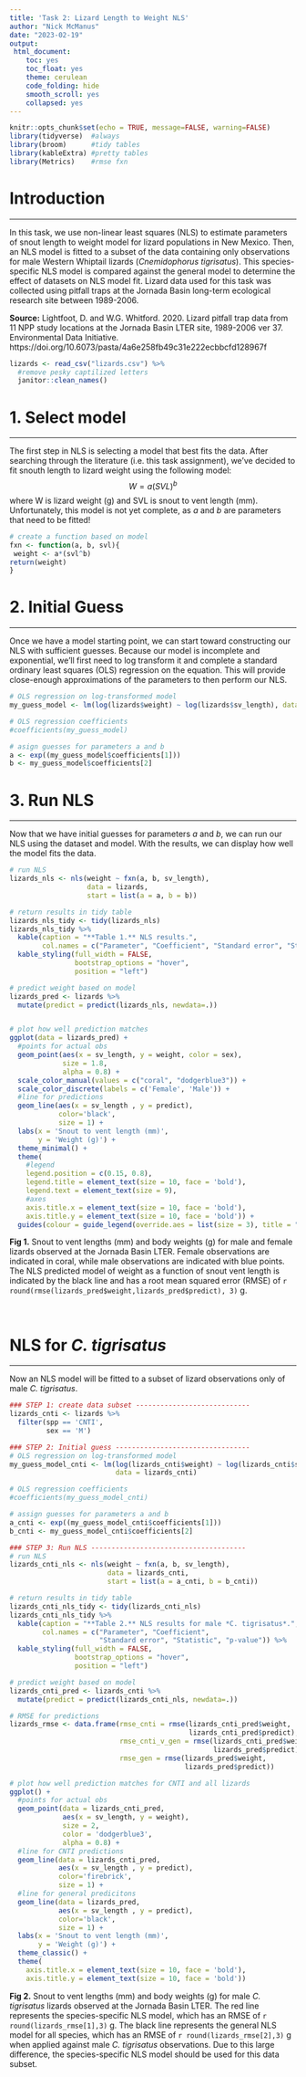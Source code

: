 ```yaml
---
title: 'Task 2: Lizard Length to Weight NLS'
author: "Nick McManus"
date: "2023-02-19"
output: 
 html_document: 
    toc: yes
    toc_float: yes
    theme: cerulean
    code_folding: hide
    smooth_scroll: yes
    collapsed: yes
---
```


```r
knitr::opts_chunk$set(echo = TRUE, message=FALSE, warning=FALSE)
library(tidyverse)  #always
library(broom)      #tidy tables
library(kableExtra) #pretty tables
library(Metrics)    #rmse fxn
```

# Introduction
***

In this task, we use non-linear least squares (NLS) to estimate parameters of snout length to weight model for lizard populations in New Mexico. Then, an NLS model is fitted to a subset of the data containing only observations for male Western Whiptail lizards (*Cnemidophorus tigrisatus*). This species-specific NLS model is compared against the general model to determine the effect of datasets on NLS model fit. Lizard data used for this task was collected using pitfall traps at the Jornada Basin long-term ecological research site between 1989-2006. 

**Source:** Lightfoot, D. and W.G. Whitford. 2020. Lizard pitfall trap data from 11 NPP study locations at the Jornada Basin LTER site, 1989-2006 ver 37. Environmental Data Initiative. https://doi.org/10.6073/pasta/4a6e258fb49c31e222ecbbcfd128967f


```r
lizards <- read_csv("lizards.csv") %>% 
  #remove pesky captilized letters
  janitor::clean_names()
```


# 1. Select model
***

The first step in NLS is selecting a model that best fits the data. After searching through the literature (i.e. this task assignment), we've decided to fit snouth length to lizard weight using the following model: 
$$
W=a(SVL)^b
$$
where W is lizard weight (g) and SVL is snout to vent length (mm). Unfortunately, this model is not yet complete, as $a$ and $b$ are parameters that need to be fitted! 

```r
# create a function based on model
fxn <- function(a, b, svl){
 weight <- a*(svl^b)
return(weight)
}
```

# 2. Initial Guess
***

Once we have a model starting point, we can start toward constructing our NLS with sufficient guesses. Because our model is incomplete and exponential, we'll first need to log transform it and complete a standard ordinary least squares (OLS) regression on the equation. This will provide close-enough approximations of the parameters to then perform our NLS.

```r
# OLS regression on log-transformed model
my_guess_model <- lm(log(lizards$weight) ~ log(lizards$sv_length), data = lizards)

# OLS regression coefficients
#coefficients(my_guess_model)

# asign guesses for parameters a and b
a <- exp((my_guess_model$coefficients[1]))
b <- my_guess_model$coefficients[2]
```

# 3. Run NLS
***

Now that we have initial guesses for parameters $a$ and $b$, we can run our NLS using the dataset and model. With the results, we can display how well the model fits the data.
```r
# run NLS
lizards_nls <- nls(weight ~ fxn(a, b, sv_length),
                   data = lizards,
                   start = list(a = a, b = b))

# return results in tidy table
lizards_nls_tidy <- tidy(lizards_nls)
lizards_nls_tidy %>% 
  kable(caption = "**Table 1.** NLS results.",
        col.names = c("Parameter", "Coefficient", "Standard error", "Statistic", "p-value")) %>% 
  kable_styling(full_width = FALSE,
                bootstrap_options = "hover",
                position = "left")
```

```r
# predict weight based on model
lizards_pred <- lizards %>%
  mutate(predict = predict(lizards_nls, newdata=.))


# plot how well prediction matches
ggplot(data = lizards_pred) +
  #points for actual obs
  geom_point(aes(x = sv_length, y = weight, color = sex),
             size = 1.8,
             alpha = 0.8) +
  scale_color_manual(values = c("coral", "dodgerblue3")) +
  scale_color_discrete(labels = c('Female', 'Male')) +
  #line for predictions
  geom_line(aes(x = sv_length , y = predict), 
            color='black', 
            size = 1) +
  labs(x = 'Snout to vent length (mm)',
       y = 'Weight (g)') +
  theme_minimal() +
  theme(
    #legend
    legend.position = c(0.15, 0.8),
    legend.title = element_text(size = 10, face = 'bold'),
    legend.text = element_text(size = 9),
    #axes
    axis.title.x = element_text(size = 10, face = 'bold'),
    axis.title.y = element_text(size = 10, face = 'bold')) +
  guides(colour = guide_legend(override.aes = list(size = 3), title = "Sex:"))
```

**Fig 1.** Snout to vent lengths (mm) and body weights (g) for male and female lizards observed at the Jornada Basin LTER. Female observations are indicated in coral, while male observations are indicated with blue points. The NLS predicted model of weight as a function of snout vent length is indicated by the black line and has a root mean squared error (RMSE) of `r round(rmse(lizards_pred$weight,lizards_pred$predict), 3)` g.

<br>

# NLS for *C. tigrisatus*
***

Now an NLS model will be fitted to a subset of lizard observations only of male *C. tigrisatus*. 
```r
### STEP 1: create data subset ----------------------------
lizards_cnti <- lizards %>% 
  filter(spp == 'CNTI',
         sex == 'M')

### STEP 2: Initial guess ---------------------------------
# OLS regression on log-transformed model
my_guess_model_cnti <- lm(log(lizards_cnti$weight) ~ log(lizards_cnti$sv_length), 
                          data = lizards_cnti)

# OLS regression coefficients
#coefficients(my_guess_model_cnti)

# assign guesses for parameters a and b
a_cnti <- exp((my_guess_model_cnti$coefficients[1]))
b_cnti <- my_guess_model_cnti$coefficients[2]

### STEP 3: Run NLS --------------------------------------
# run NLS
lizards_cnti_nls <- nls(weight ~ fxn(a, b, sv_length),
                        data = lizards_cnti,
                        start = list(a = a_cnti, b = b_cnti))

# return results in tidy table
lizards_cnti_nls_tidy <- tidy(lizards_cnti_nls)
lizards_cnti_nls_tidy %>% 
  kable(caption = "**Table 2.** NLS results for male *C. tigrisatus*.",
        col.names = c("Parameter", "Coefficient", 
                      "Standard error", "Statistic", "p-value")) %>% 
  kable_styling(full_width = FALSE,
                bootstrap_options = "hover",
                position = "left")
```


```r
# predict weight based on model
lizards_cnti_pred <- lizards_cnti %>%
  mutate(predict = predict(lizards_cnti_nls, newdata=.))

# RMSE for predictions
lizards_rmse <- data.frame(rmse_cnti = rmse(lizards_cnti_pred$weight, 
                                            lizards_cnti_pred$predict),
                           rmse_cnti_v_gen = rmse(lizards_cnti_pred$weight, 
                                                  lizards_pred$predict),
                           rmse_gen = rmse(lizards_pred$weight, 
                                           lizards_pred$predict))

# plot how well prediction matches for CNTI and all lizards
ggplot() +
  #points for actual obs
  geom_point(data = lizards_cnti_pred,
             aes(x = sv_length, y = weight),
             size = 2,
             color = 'dodgerblue3',
             alpha = 0.8) +
  #line for CNTI predictions
  geom_line(data = lizards_cnti_pred,
            aes(x = sv_length , y = predict), 
            color='firebrick', 
            size = 1) +
  #line for general predicitons
  geom_line(data = lizards_pred,
            aes(x = sv_length , y = predict), 
            color='black', 
            size = 1) +
  labs(x = 'Snout to vent length (mm)',
       y = 'Weight (g)') +
  theme_classic() +
  theme(
    axis.title.x = element_text(size = 10, face = 'bold'),
    axis.title.y = element_text(size = 10, face = 'bold'))
```

**Fig 2.** Snout to vent lengths (mm) and body weights (g) for male *C. tigrisatus* lizards observed at the Jornada Basin LTER. The red line represents the species-specific NLS model, which has an RMSE of `r round(lizards_rmse[1],3)` g. The black line represents the general NLS model for all species, which has an RMSE of `r round(lizards_rmse[2],3)` g when applied against male *C. tigrisatus* observations. Due to this large difference, the species-specific NLS model should be used for this data subset.   


